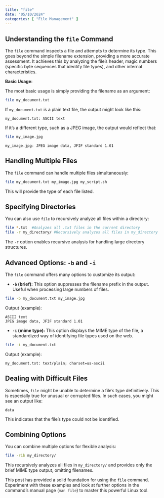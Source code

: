 ```yaml
---
title: "file"
date: "05/10/2024"
categories: [ "File Management" ]
---
```

## Understanding the `file` Command

The `file` command inspects a file and attempts to determine its type.  This goes beyond the simple filename extension, providing a more accurate assessment.  It achieves this by analyzing the file's header, magic numbers (specific byte sequences that identify file types), and other internal characteristics.

**Basic Usage:**

The most basic usage is simply providing the filename as an argument:

```bash
file my_document.txt
```

If `my_document.txt` is a plain text file, the output might look like this:

```
my_document.txt: ASCII text
```

If it's a different type, such as a JPEG image, the output would reflect that:

```bash
file my_image.jpg
```

```
my_image.jpg: JPEG image data, JFIF standard 1.01
```


## Handling Multiple Files

The `file` command can handle multiple files simultaneously:

```bash
file my_document.txt my_image.jpg my_script.sh
```

This will provide the type of each file listed.

## Specifying Directories

You can also use `file` to recursively analyze all files within a directory:

```bash
file *.txt  #Analyzes all .txt files in the current directory
file -r my_directory/ #Recursively analyzes all files in my_directory
```

The `-r` option enables recursive analysis for handling large directory structures.


## Advanced Options:  `-b` and `-i`

The `file` command offers many options to customize its output:

* **`-b` (brief):** This option suppresses the filename prefix in the output.  Useful when processing large numbers of files.

```bash
file -b my_document.txt my_image.jpg
```

Output (example):

```
ASCII text
JPEG image data, JFIF standard 1.01
```

* **`-i` (mime type):** This option displays the MIME type of the file, a standardized way of identifying file types used on the web.

```bash
file -i my_document.txt
```

Output (example):

```
my_document.txt: text/plain; charset=us-ascii
```

##  Dealing with Difficult Files

Sometimes, `file` might be unable to determine a file's type definitively.  This is especially true for unusual or corrupted files. In such cases, you might see an output like:

```
data
```

This indicates that the file's type could not be identified.


## Combining Options

You can combine multiple options for flexible analysis:

```bash
file -rib my_directory/
```

This recursively analyzes all files in `my_directory/` and provides only the brief MIME type output, omitting filenames.


This post has provided a solid foundation for using the `file` command.  Experiment with these examples and look at further options in the command's manual page (`man file`) to master this powerful Linux tool.

